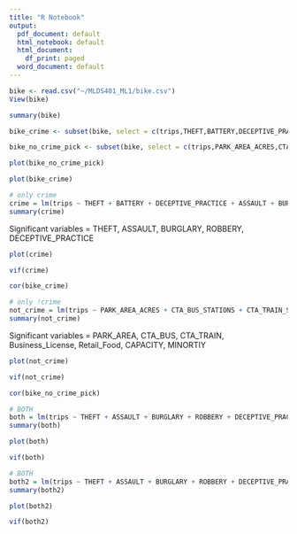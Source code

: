 ---
title: "R Notebook"
output:
  pdf_document: default
  html_notebook: default
  html_document:
    df_print: paged
  word_document: default
---

```{r}
bike <- read.csv("~/MLDS401_ML1/bike.csv")
View(bike)
```


```{r}
summary(bike)
```

```{r}
bike_crime <- subset(bike, select = c(trips,THEFT,BATTERY,DECEPTIVE_PRACTICE,ASSAULT,BURGLARY,ROBBERY,CRIMINAL_TRESPASS,NARCOTICS,HOMICIDE))

bike_no_crime_pick <- subset(bike, select = c(trips,PARK_AREA_ACRES,CTA_BUS_STATIONS,CTA_TRAIN_STATIONS,BIKE_ROUTES,Limited_Business_License,Retail_Food_Establishment,CAPACITY,PER_CAPITA_INCOME,POPULATION_SQ_MILE,CBD,MINORITY,EDU))
```

```{r}
plot(bike_no_crime_pick)
```

```{r}
plot(bike_crime)
```


```{r}
# only crime
crime = lm(trips ~ THEFT + BATTERY + DECEPTIVE_PRACTICE + ASSAULT + BURGLARY + ROBBERY + CRIMINAL_TRESPASS + NARCOTICS + HOMICIDE, bike)
summary(crime)
```
Significant variables = THEFT, ASSAULT, BURGLARY, ROBBERY, DECEPTIVE_PRACTICE

```{r}
plot(crime)
```

```{r}
vif(crime)
```

```{r}
cor(bike_crime)
```


```{r}
# only !crime
not_crime = lm(trips ~ PARK_AREA_ACRES + CTA_BUS_STATIONS + CTA_TRAIN_STATIONS + BIKE_ROUTES + Limited_Business_License + Retail_Food_Establishment + CAPACITY + PER_CAPITA_INCOME + POPULATION_SQ_MILE + as.factor(CBD) + MINORITY + EDU, bike)
summary(not_crime)
```
Significant variables = PARK_AREA, CTA_BUS, CTA_TRAIN, Business_License, Retail_Food, CAPACITY, MINORTIY

```{r}
plot(not_crime)
```

```{r}
vif(not_crime)
```

```{r}
cor(bike_no_crime_pick)
```


```{r}
# BOTH
both = lm(trips ~ THEFT + ASSAULT + BURGLARY + ROBBERY + DECEPTIVE_PRACTICE + PARK_AREA_ACRES + CTA_BUS_STATIONS + CTA_TRAIN_STATIONS + Limited_Business_License + Retail_Food_Establishment + CAPACITY + MINORITY, bike)
summary(both)
```

```{r}
plot(both)
```

```{r}
vif(both)
```


```{r}
# BOTH
both2 = lm(trips ~ THEFT + ASSAULT + BURGLARY + ROBBERY + DECEPTIVE_PRACTICE + PARK_AREA_ACRES + CTA_BUS_STATIONS + CTA_TRAIN_STATIONS + CAPACITY + MINORITY, bike)
summary(both2)
```

```{r}
plot(both2)
```

```{r}
vif(both2)
```

```{r}

```

